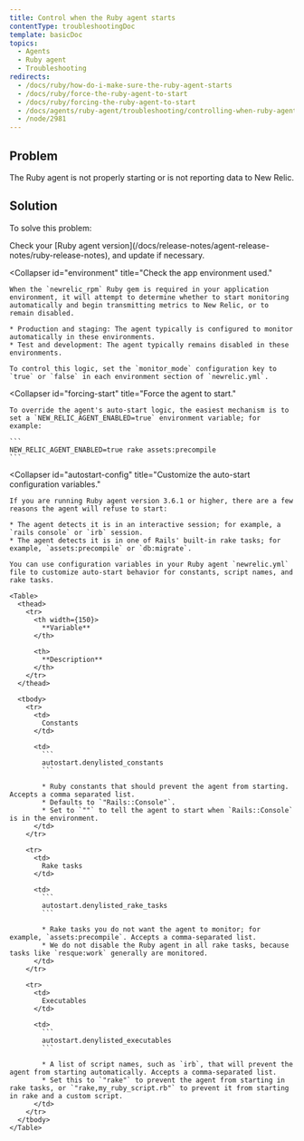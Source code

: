 ```yaml
---
title: Control when the Ruby agent starts
contentType: troubleshootingDoc
template: basicDoc
topics:
  - Agents
  - Ruby agent
  - Troubleshooting
redirects:
  - /docs/ruby/how-do-i-make-sure-the-ruby-agent-starts
  - /docs/ruby/force-the-ruby-agent-to-start
  - /docs/ruby/forcing-the-ruby-agent-to-start
  - /docs/agents/ruby-agent/troubleshooting/controlling-when-ruby-agent-starts
  - /node/2981
---
```


## Problem

The Ruby agent is not properly starting or is not reporting data to New Relic.

## Solution

To solve this problem:

<CollapserGroup>
  <Collapser
    id="version-3-6-1-or-later"
    title="Check your Ruby agent version."
  >
    Check your [Ruby agent version](/docs/release-notes/agent-release-notes/ruby-release-notes), and update if necessary.
  </Collapser>

  <Collapser
    id="environment"
    title="Check the app environment used."
  >
    When the `newrelic_rpm` Ruby gem is required in your application environment, it will attempt to determine whether to start monitoring automatically and begin transmitting metrics to New Relic, or to remain disabled.

    * Production and staging: The agent typically is configured to monitor automatically in these environments.
    * Test and development: The agent typically remains disabled in these environments.

    To control this logic, set the `monitor_mode` configuration key to `true` or `false` in each environment section of `newrelic.yml`.
  </Collapser>

  <Collapser
    id="forcing-start"
    title="Force the agent to start."
  >
    To override the agent's auto-start logic, the easiest mechanism is to set a `NEW_RELIC_AGENT_ENABLED=true` environment variable; for example:

    ```
    NEW_RELIC_AGENT_ENABLED=true rake assets:precompile
    ```
  </Collapser>

  <Collapser
    id="autostart-config"
    title="Customize the auto-start configuration variables."
  >
    If you are running Ruby agent version 3.6.1 or higher, there are a few reasons the agent will refuse to start:

    * The agent detects it is in an interactive session; for example, a `rails console` or `irb` session.
    * The agent detects it is in one of Rails' built-in rake tasks; for example, `assets:precompile` or `db:migrate`.

    You can use configuration variables in your Ruby agent `newrelic.yml` file to customize auto-start behavior for constants, script names, and rake tasks.

    <Table>
      <thead>
        <tr>
          <th width={150}>
            **Variable**
          </th>

          <th>
            **Description**
          </th>
        </tr>
      </thead>

      <tbody>
        <tr>
          <td>
            Constants
          </td>

          <td>
            ```
            autostart.denylisted_constants
            ```

            * Ruby constants that should prevent the agent from starting. Accepts a comma separated list.
            * Defaults to `"Rails::Console"`.
            * Set to `""` to tell the agent to start when `Rails::Console` is in the environment.
          </td>
        </tr>

        <tr>
          <td>
            Rake tasks
          </td>

          <td>
            ```
            autostart.denylisted_rake_tasks
            ```

            * Rake tasks you do not want the agent to monitor; for example, `assets:precompile`. Accepts a comma-separated list.
            * We do not disable the Ruby agent in all rake tasks, because tasks like `resque:work` generally are monitored.
          </td>
        </tr>

        <tr>
          <td>
            Executables
          </td>

          <td>
            ```
            autostart.denylisted_executables
            ```

            * A list of script names, such as `irb`, that will prevent the agent from starting automatically. Accepts a comma-separated list.
            * Set this to `"rake"` to prevent the agent from starting in rake tasks, or `"rake,my_ruby_script.rb"` to prevent it from starting in rake and a custom script.
          </td>
        </tr>
      </tbody>
    </Table>
  </Collapser>
</CollapserGroup>
